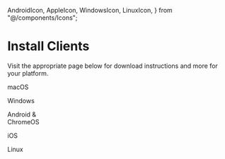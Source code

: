   AndroidIcon,
  AppleIcon,
  WindowsIcon,
  LinuxIcon,
} from "@/components/Icons";

# Install Clients

Visit the appropriate page below for download instructions and more for your
platform.

<div class="mt-20 flex justify-between text-center space-x-5">
  <div class="w-32">
    <AppleIcon size={10} href="/kb/user-guides/macos-client">
      <p>macOS</p>
    </AppleIcon>
  </div>
  <div class="w-32">
    <WindowsIcon size={10} href="/kb/user-guides/windows-client">
      <p>Windows</p>
    </WindowsIcon>
  </div>
  <div class="w-32">
    <AndroidIcon size={10} href="/kb/user-guides/android-client">
      <p>
        Android &<br /> ChromeOS
      </p>
    </AndroidIcon>
  </div>
  <div class="w-32">
    <AppleIcon size={10} href="/kb/user-guides/ios-client">
      <p>iOS</p>
    </AppleIcon>
  </div>
  <div class="w-32">
    <LinuxIcon size={10} href="/kb/user-guides/linux-client">
      <p>Linux</p>
    </LinuxIcon>
  </div>
</div>
